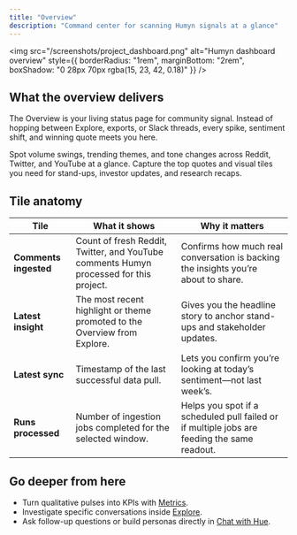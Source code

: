 ```yaml
---
title: "Overview"
description: "Command center for scanning Humyn signals at a glance"
---
```


<img
  src="/screenshots/project_dashboard.png"
  alt="Humyn dashboard overview"
  style={{ borderRadius: "1rem", marginBottom: "2rem", boxShadow: "0 28px 70px rgba(15, 23, 42, 0.18)" }}
/>

## What the overview delivers

The Overview is your living status page for community signal. Instead of hopping between Explore, exports, or Slack threads, every spike, sentiment shift, and winning quote meets you here.

<Columns cols={2}>
  <Card title="Know the pulse" icon="wave-pulse">
    Spot volume swings, trending themes, and tone changes across Reddit, Twitter, and YouTube at a glance.
  </Card>
  <Card title="Share in seconds" icon="share-nodes">
    Capture the top quotes and visual tiles you need for stand-ups, investor updates, and research recaps.
  </Card>
</Columns>

## Tile anatomy

| Tile | What it shows | Why it matters |
| --- | --- | --- |
| **Comments ingested** | Count of fresh Reddit, Twitter, and YouTube comments Humyn processed for this project. | Confirms how much real conversation is backing the insights you’re about to share. |
| **Latest insight** | The most recent highlight or theme promoted to the Overview from Explore. | Gives you the headline story to anchor stand-ups and stakeholder updates. |
| **Latest sync** | Timestamp of the last successful data pull. | Lets you confirm you’re looking at today’s sentiment—not last week’s. |
| **Runs processed** | Number of ingestion jobs completed for the selected window. | Helps you spot if a scheduled pull failed or if multiple jobs are feeding the same readout. |

## Go deeper from here

- Turn qualitative pulses into KPIs with [Metrics](/core-features/metrics).  
- Investigate specific conversations inside [Explore](/core-features/explore).  
- Ask follow-up questions or build personas directly in [Chat with Hue](/core-features/chat-with-hue).
